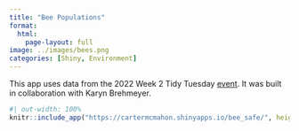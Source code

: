 ```yaml
---
title: "Bee Populations"
format: 
  html: 
    page-layout: full
image: ../images/bees.png
categories: [Shiny, Environment]
---
```


This app uses data from the 2022 Week 2 Tidy Tuesday [event](https://github.com/rfordatascience/tidytuesday/blob/master/data/2022/2022-01-11/readme.md). It was built in collaboration with Karyn Brehmeyer.

```r
#| out-width: 100%
knitr::include_app("https://cartermcmahon.shinyapps.io/bee_safe/", height = "700")
```
